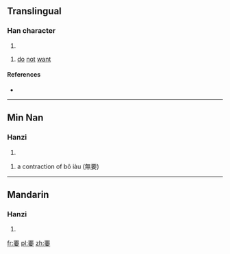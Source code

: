 ==Translingual==

===Han character===
{{Han char|rn=38|rad=女|as=10|sn=13|four=|canj=一火一田女 (MFMWV)|ids=⿱[[不]][[要]]}}

# {{defn|Han|sort=女10}}

# [[do]] [[not]] [[want]]

====References====
* {{Han ref|kx=0269.181|hdz=21071.130|uh=5AD1|ud=23249}}

----

==Min Nan==

===Hanzi===
{{nan-hanzi|poj=biàu}}

# {{defn|lang=nan}}

# a contraction of bô iàu (無要)

----

==Mandarin==

===Hanzi===
{{cmn-hanzi|pin=[[báo]] ([[bao2]])|wg=pao<sup>2</sup>}}

# {{defn|lang=cmn|sort=女10}}

[[fr:嫑]]
[[pl:嫑]]
[[zh:嫑]]